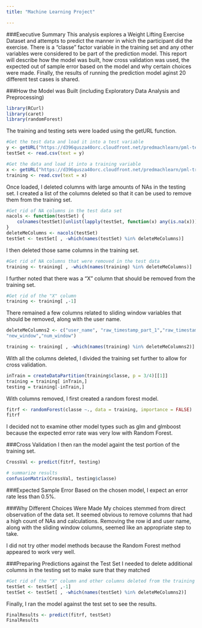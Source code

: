 ```yaml
---
title: "Machine Learning Project"

---
```

###Executive Summary
This analysis explores a Weight Lifting Exercise Dataset and attempts to predict the manner in which the participant did the exercise. There is a "classe" factor variable in the training set and any other variables were considered to be part of the prediction model.  This report will describe how the model was built, how cross validation was used, the expected out of sample error based on the model and why certain choices were made. Finally, the results of running the prediction model aginst 20 different test cases is shared.

###How the Model was Built (including Exploratory Data Analysis and Preprocessing)

```r
library(RCurl)
library(caret)
library(randomForest)
```

The training and testing sets were loaded using the getURL function.  

```r
#Get the test data and load it into a test variable
y <- getURL("https://d396qusza40orc.cloudfront.net/predmachlearn/pml-testing.csv")
testSet <- read.csv(text = y)

#Get the data and load it into a training variable
x <- getURL("https://d396qusza40orc.cloudfront.net/predmachlearn/pml-training.csv")
training <- read.csv(text = x)

```

Once loaded, I deleted columns with large amounts of NAs in the testing set.  I created a list 
of the columns deleted so that it can be used to remove them from the training set.
```r
#Get rid of NA columns in the test data set
nacols <- function(testSet) {
    colnames(testSet)[unlist(lapply(testSet, function(x) any(is.na(x))))]
}
deleteMeColumns <- nacols(testSet)
testSet <- testSet[ , -which(names(testSet) %in% deleteMeColumns)]
```

I then deleted those same columns in the training set.
```r
#Get rid of NA columns that were removed in the test data
training <- training[ , -which(names(training) %in% deleteMeColumns)]
```

I further noted that there was a "X" column that should be removed from the training set.
```r
#Get rid of the "X" column
training <- training[ ,-1]
```

There remained a few columns related to sliding window variables that should be removed, along with the user name.
```r
deleteMeColumns2 <- c("user_name", "raw_timestamp_part_1","raw_timestamp_part_2","cvtd_timestamp",
"new_window","num_window")

training <- training[ , -which(names(training) %in% deleteMeColumns2)]
```

With all the columns deleted, I divided the training set further to allow for cross validation.
```r
inTrain = createDataPartition(training$classe, p = 3/4)[[1]]
training = training[ inTrain,]
testing = training[-inTrain,]
```

With columns removed, I first created a random forest model. 
```r
fitrf <- randomForest(classe ~., data = training, importance = FALSE)
fitrf
```

I decided not to examine other model types such as glm and glmboost because the expected error rate was very low with Random Forest.

###Cross Validation
I then ran the model againt the test portion of the training set.
```r
CrossVal <- predict(fitrf, testing)

# summarize results
confusionMatrix(CrossVal, testing$classe)

```

###Expected Sample Error
Based on the chosen model, I expect an error rate less than 0.5%.

###Why Different Choices Were Made
My choices stemmed from direct observation of the data set.  It seemed obvious to remove columns that had a high count of NAs and calculations.  Removing the row id and user name, along with the sliding window columns, seemed like an appropriate step to take. 

I did not try other model methods because the Random Forest method appeared to work very well.

###Preparing Predictions against the Test Set
I needed to delete additional columns in the testing set to make sure that they matched
```r
#Get rid of the "X" column and other columns deleted from the training set.
testSet <- testSet[ ,-1]
testSet <- testSet[ , -which(names(testSet) %in% deleteMeColumns2)]
```
Finally, I ran the model against the test set to see the results.
```r
FinalResults <- predict(fitrf, testSet)
FinalResults

```
